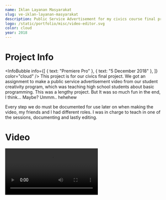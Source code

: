 ```yaml
---
name: Iklan Layanan Masyarakat
slug: ve-iklan-layanan-masyarakat
description: Public Service Advertisement for my civics course final project.
logo: /static/portfolio/misc/video-editor.svg
color: cloud
year: 2018
---
```


# Project Info
<InfoBubble
    info={[
        { text: "Premiere Pro" },
        { text: "5 December 2018" },
    ]}
    color="cloud"
/>
This project is for our civics final project. We got an assignment to make a public service advertisement video from our student creativity program, which was teaching high school students about basic programming. This was a lengthy project. But It was so much fun in the end, I think... Maybe? Ummm.. hehehew

Every step we do must be documented for use later on when making the video, my friends and I had different roles. I was in charge to teach in one of the sessions, documenting and lastly editing.

# Video
<Video src="WteF-U0VjPs" />